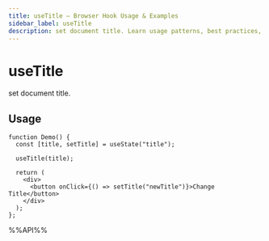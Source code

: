 ```yaml
---
title: useTitle – Browser Hook Usage & Examples
sidebar_label: useTitle
description: set document title. Learn usage patterns, best practices, and code examples for React developers.
---
```

# useTitle

set document title.

## Usage

```tsx live
function Demo() {
  const [title, setTitle] = useState("title");

  useTitle(title);

  return (
    <div>
      <button onClick={() => setTitle("newTitle")}>Change Title</button>
    </div>
  );
};

```

%%API%%
